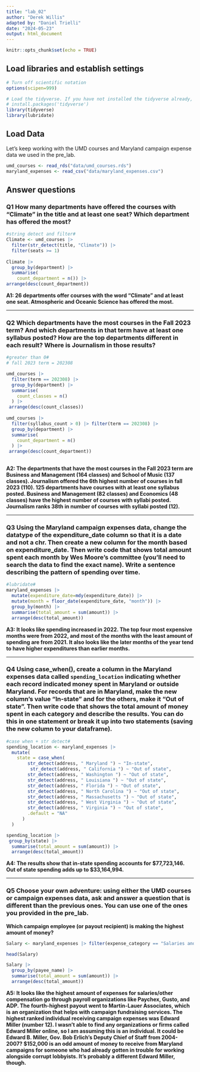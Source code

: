 ```yaml
---
title: "lab_02"
author: "Derek Willis"
adapted by: "Daniel Trielli"
date: "2024-05-23"
output: html_document
---
```


```r
knitr::opts_chunk$set(echo = TRUE)
```

## Load libraries and establish settings

```r
# Turn off scientific notation
options(scipen=999)

# Load the tidyverse. If you have not installed the tidyverse already, remove the # from the next line and run it first.  
# install.packages('tidyverse')
library(tidyverse)
library(lubridate)
```

## Load Data

Let's keep working with the UMD courses and Maryland campaign expense data we used in the pre_lab.

```r
umd_courses <- read_rds("data/umd_courses.rds")
maryland_expenses <- read_csv("data/maryland_expenses.csv")
```

## Answer questions

### **Q1** How many departments have offered the courses with "Climate" in the title and at least one seat? Which department has offered the most?

```r
#string detect and filter#
Climate <- umd_courses |>
  filter(str_detect(title, "Climate")) |>
  filter(seats >= 1)
    
Climate |> 
  group_by(department) |> 
  summarise(
    count_department = n()) |>
arrange(desc(count_department))

```

**A1: 26 departments offer courses with the word "Climate" and at least one seat. Atmospheric and Oceanic Science has offered the most.**

------------------------------------------------------------------------

### **Q2** Which departments have the most courses in the Fall 2023 term? And which departments in that term have at least one syllabus posted? How are the top departments different in each result? Where is Journalism in those results?

```r
#greater than 0#
# fall 2023 term = 202308

umd_courses |>
  filter(term == 202308) |>
  group_by(department) |>
  summarise(
    count_classes = n()
  ) |>
 arrange(desc(count_classes))
  
umd_courses |>
  filter(syllabus_count > 0) |> filter(term == 202308) |>
  group_by(department) |>
  summarise(
    count_department = n()
  ) |>
 arrange(desc(count_department))
  

```

**A2: The departments that have the most courses in the Fall 2023 term are Business and Management (164 classes) and School of Music (137 classes). Journalism offered the 6th highest number of courses in fall 2023 (110). 125 departments have courses with at least one syllabus posted. Business and Management (82 classes) and Economics (48 classes) have the highest number of courses with syllabi posted. Journalism ranks 38th in number of courses with syllabi posted (12).**

------------------------------------------------------------------------

### **Q3** Using the Maryland campaign expenses data, change the datatype of the expenditure_date column so that it is a date and not a chr. Then create a new column for the month based on expenditure_date. Then write code that shows total amount spent each month by Wes Moore's committee (you'll need to search the data to find the exact name). Write a sentence describing the pattern of spending over time.

```r
#lubridate#
maryland_expenses |>
  mutate(expenditure_date=mdy(expenditure_date)) |>
  mutate(month = floor_date(expenditure_date, "month")) |>
  group_by(month) |>
  summarise(total_amount = sum(amount)) |>
  arrange(desc(total_amount))
```

**A3: It looks like spending increased in 2022. The top four most expensive months were from 2022, and most of the months with the least amount of spending are from 2021. It also looks like the later months of the year tend to have higher expenditures than earlier months.**

------------------------------------------------------------------------

### **Q4** Using case_when(), create a column in the Maryland expenses data called `spending_location` indicating whether each record indicated money spent in Maryland or outside Maryland. For records that are in Maryland, make the new column's value "In-state" and for the others, make it "Out of state". Then write code that shows the total amount of money spent in each category and describe the results. You can do this in one statement or break it up into two statements (saving the new column to your dataframe).

```r
#case when + str detect#
spending_location <- maryland_expenses |>
  mutate(
    state = case_when(
        str_detect(address, " Maryland ") ~ "In-state",
         str_detect(address, " California ") ~ "Out of state",
        str_detect(address, " Washington ") ~ "Out of state",
        str_detect(address, " Louisiana ") ~ "Out of state",
        str_detect(address, " Florida ") ~ "Out of state",
        str_detect(address, " North Carolina ") ~ "Out of state",
        str_detect(address, " Massachusetts ") ~ "Out of state",
        str_detect(address, " West Virginia ") ~ "Out of state",
        str_detect(address, " Virginia ") ~ "Out of state",
        .default = "NA"
      )
  )

spending_location |>
 group_by(state) |>
  summarise(total_amount = sum(amount)) |>
  arrange(desc(total_amount))
```

**A4: The results show that in-state spending accounts for** **\$77,723,146. Out of state spending adds up to \$33,164,994.**

------------------------------------------------------------------------

### **Q5** Choose your own adventure: using either the UMD courses or campaign expenses data, ask and answer a question that is different than the previous ones. You can use one of the ones you provided in the pre_lab.

**Which campaign employee (or payout recipient) is making the highest amount of money?**

```r
Salary <- maryland_expenses |> filter(expense_category == "Salaries and Other compensation")

head(Salary)

Salary |>
  group_by(payee_name) |>
  summarise(total_amount = sum(amount)) |>
  arrange(desc(total_amount))
```

**A5: It looks like the highest amount of expenses for salaries/other compensation go through payroll organizations like Paychex, Gusto, and ADP. The fourth-highest payout went to Martin-Lauer Associates, which is an organization that helps with campaign fundraising services. The highest ranked individual receiving campaign expenses was Edward Miller (number 12). I wasn't able to find any organizations or firms called Edward Miller online, so I am assuming this is an individual. It could be Edward B. Miller, Gov. Bob Erlich's Deputy Chief of Staff from 2004-2007? \$152,000 is an odd amount of money to receive from Maryland campaigns for someone who had already gotten in trouble for working alongside corrupt lobbyists. It's probably a different Edward Miller, though.**
